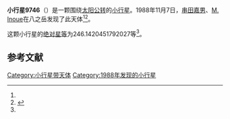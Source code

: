 {{Infobox planet
| bgcolour = #FFFFC0
| name = 9746 Kazukoichikawa
| symbol = 
| image = 
| caption = 
| discovery = yes
| discovery_ref = 
| discoverer = [[串田嘉男|串田嘉男]]、[[M._Inoue|M. Inoue]]
| discovery_site = [[八之岳|八之岳]] 
| discovered = 1988年11月7日
| designations = yes
| mp_name = 
| named_after = 
| alt_names = 1988 VS1/ 1991 RE37 / 1991 RO41
| mp_category = [[主带小行星|主带小行星]]
| orbit_ref = <ref name="a">[http://ssd.jpl.nasa.gov/sbdb.cgi?sstr=9746 9746 Kazukoichikawa] {{Wayback|url=http://ssd.jpl.nasa.gov/sbdb.cgi?sstr=9746 |date=20140822123619 }}，小行星數據庫瀏覽器（JPL Small-Body Database Browser）－[[美国国家航空航天局|美国国家航空航天局]]喷气推进实验室</ref>
| epoch = 2456400.5 (2013年4月18日更新)
| aphelion = {{convert|2.66035677827429|AU|km|3|abbr=on|lk=out}}
| perihelion = {{convert|1.755347256520061|AU|km|3|abbr=on}}
| semimajor = {{convert|2.207852017397175|AU|km|3|abbr=on}}
| eccentricity = 0.204952487
| period = 1198.266364 [[日|日]]<br />3.28[[儒略年|儒略年]]
| avg_speed = 
| inclination = 3.235033608515056
| asc_node = 102.0561594247948
| mean_anomaly = 
| arg_peri = 246.1420451792027
| satellites = 
| physical_characteristics = yes
| dimensions = 
| mass = 
| density = 
| surface_grav = 
| escape_velocity = 
| sidereal_day = 
| axial_tilt = 
| pole_ecliptic_lat = 
| pole_ecliptic_lon = 
| albedo = 
| temperatures= 
| temp_name1 = 
| mean_temp_1 = 
| max_temp_1 = 
| temp_name2 = 
| max_temp_2 = 
| spectral_type = 
| abs_magnitude = 246.1420451792027
}}

'''小行星9746'''（{{lang-en|9746 Kazukoichikawa}}）是一颗围绕[[太阳|太阳]][[公转|公转]]的[[小行星|小行星]]。1988年11月7日，[[串田嘉男|串田嘉男]]、[[M._Inoue|M. Inoue]]在八之岳发现了此天体<ref name="a" /><ref>{{cite news|title=小行星列表|url=http://cfa-www.harvard.edu/iau/lists/NumberedMPs.txt|accessdate=2013-07-08|newspaper=哈佛大学|archive-date=2008-05-17|archive-url=https://web.archive.org/web/20080517010638/http://cfa-www.harvard.edu/iau/lists/NumberedMPs.txt|dead-url=no}}</ref>。

这颗小行星的[[绝对星等|绝对星等]]为246.1420451792027等<ref name="a" />。

==参考文献==
{{reflist}}
{{Minor Planet Number|[[小行星9745|小行星9745]]|[[小行星9747|小行星9747]]}}

{{小天体}}

[[Category:小行星带天体|Category:小行星带天体]]
[[Category:1988年发现的小行星|Category:1988年发现的小行星]]

{{asteroid-stub}}